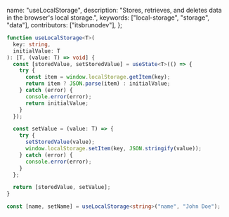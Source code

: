   name: "useLocalStorage",
  description:
    "Stores, retrieves, and deletes data in the browser's local storage.",
  keywords: ["local-storage", "storage", "data"],
  contributors: ["itsbrunodev"],
};

```typescript
function useLocalStorage<T>(
  key: string,
  initialValue: T
): [T, (value: T) => void] {
  const [storedValue, setStoredValue] = useState<T>(() => {
    try {
      const item = window.localStorage.getItem(key);
      return item ? JSON.parse(item) : initialValue;
    } catch (error) {
      console.error(error);
      return initialValue;
    }
  });

  const setValue = (value: T) => {
    try {
      setStoredValue(value);
      window.localStorage.setItem(key, JSON.stringify(value));
    } catch (error) {
      console.error(error);
    }
  };

  return [storedValue, setValue];
}
```

```typescript
const [name, setName] = useLocalStorage<string>("name", "John Doe");
```
